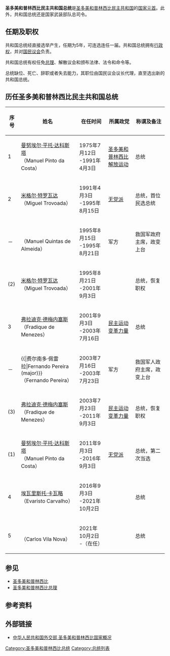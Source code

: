 {{unreferenced|time=2018-08-16T06:29:22+00:00}}
'''圣多美和普林西比民主共和国总统'''是[[圣多美和普林西比民主共和国|圣多美和普林西比民主共和国]]的[[国家元首|国家元首]]。此外，共和国总统还是国家武装部队总司令。
{{Infobox Political post
|post            = 总统
|body            = 圣多美和普林西比民主共和国
|insignia        = Coat of arms of São Tomé and Príncipe.svg
|insigniasize    = 125px
|insigniacaption = [[圣多美和普林西比国徽|圣多美和普林西比国徽]]
|nativename      =
|image           = WSIS FORUM 2015 Day 2 - Carlos Vila Nova (cropped).jpg
|imagesize       = 165px
|incumbent       = {{le|卡洛斯·維拉·諾瓦|Carlos Vila Nova}}<br />（Carlos Vila Nova）
|incumbentsince  = 2021年10月2日
|style           =
|residence       = [[圣多美和普林西比总统府|总统府]]，[[圣多美|圣多美]]
|appointer       = 
|termlength      = 5年
|formation       = 1975年7月12日
|succession      =
|inaugural       = [[曼努埃尔·平托·达科斯塔|曼努埃尔·平托·达科斯塔]]<br />（Manuel Pinto da Costa）
|deputy          = 
|salary          =
|website         =
}}
== 任期及职权 ==
共和国总统经直接选举产生，任期为5年，可连选连任一届。共和国总统拥有[[行政权|行政权]]，并对[[圣多美和普林西比国民议会|国民议会]]负责。

共和国总统有权任免[[圣多美和普林西比总理|总理]]、解散议会和颁布法律、法令和命令等。

总统缺位、死亡、辞职或者失去能力，其职位由国民议会议长代理，直至选出新的共和国总统。

== 历任圣多美和普林西比民主共和国总统 ==
{| border="0" cellpadding="4" cellspacing="2"
|- bgcolor=#cccccc
! 序号
! 姓名
! 在任时间
! 所属政党
! 称谓及备注
|- bgcolor=#FFFFF0
| 1
| [[曼努埃尔·平托·达科斯塔|曼努埃尔·平托·达科斯塔]]<br />（Manuel Pinto da Costa）
| 1975年7月12日<br />-1991年4月3日
| [[圣多美和普林西比解放运动|圣多美和普林西比解放运动]]
| 总统
|- bgcolor=#FFB3E6
| 2
| [[米格尔·特罗瓦达|米格尔·特罗瓦达]]<br />（Miguel Trovoada）
| 1991年4月3日<br />-1995年8月15日
| [[无党派|无党派]]
| 总统，首位民选总统
|- bgcolor=#ADFF2F
| －
| {{le|曼努埃尔·奎塔斯·阿莱梅达|Manuel Quintas de Almeida}}<br />（Manuel Quintas de Almeida）
| 1995年8月15日<br />-1995年8月21日
| 军方
| 救国军政府主席，政变上台
|- bgcolor=#FFB3E6
| (2)
| [[米格尔·特罗瓦达|米格尔·特罗瓦达]]<br />（Miguel Trovoada）
| 1995年8月21日<br />-2001年9月3日
| {{le|獨立民主行動|Independent Democratic Action}}
| 总统，恢复职权
|- bgcolor=#66FFE6
| 3
| [[弗拉迪克·德梅内塞斯|弗拉迪克·德梅内塞斯]]<br />（Fradique de Menezes）
| 2001年9月3日<br />-2003年7月16日
| [[圣多美和普林西比民主运动变革力量|民主运动变革力量]]
| 总统
|- bgcolor=#ADFF2F
| －
| {{|费尔南多·佩雷拉|Fernando Pereira (major)}}<br />（Fernando Pereira）
| 2003年7月16日<br />-2003年7月23日
| 军方
| 救国军人政府主席，政变上台	
|- bgcolor=#00FFFF
| (3)
| [[弗拉迪克·德梅内塞斯|弗拉迪克·德梅内塞斯]]<br />（Fradique de Menezes）
| 2003年7月23日<br />-2011年9月3日
| [[圣多美和普林西比民主运动变革力量/自由党|民主运动变革力量]]
| 总统，恢复职权
|- bgcolor=#FFB3E6
| (1)
| [[曼努埃尔·平托·达科斯塔|曼努埃尔·平托·达科斯塔]]<br />（Manuel Pinto da Costa）
| 2011年9月3日<br />-2016年9月3日
| [[无党派|无党派]]
| 总统，第二次当选
|- bgcolor=#FFB3E6
| 4
| [[埃瓦里斯托·卡瓦略|埃瓦里斯托·卡瓦略]]<br />（Evaristo Carvalho）
| 2016年9月3日<br />-2021年10月2日
| {{le|獨立民主行動|Independent Democratic Action}}
| 总统
|- bgcolor=#FFB3E6
| 5
| {{le|卡洛斯·維拉·諾瓦|Carlos Vila Nova}}<br />（Carlos Vila Nova）
| 2021年10月2日<br />-（在任）
| {{le|獨立民主行動|Independent Democratic Action}}
| 总统
|}

== 参见 ==
* [[圣多美和普林西比|圣多美和普林西比]]
* [[圣多美和普林西比总理|圣多美和普林西比总理]]

== 参考资料 ==

== 外部链接 ==
* [http://sf.chinaconsulatesf.org/chn/pds/gjhdq/gj/fz/1206_45/ 中华人民共和国外交部 圣多美和普林西比国家概况]

{{STPPresidents}}
{{非洲国家元首}}

[[Category:圣多美和普林西比总统|Category:圣多美和普林西比总统]]
[[Category:总统列表|Category:总统列表]]